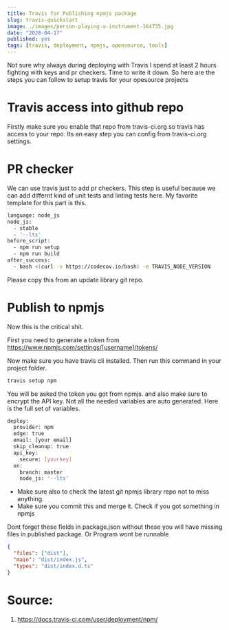 ```yaml
---
title: Travis for Publishing npmjs package
slug: travis-quickstart
image: ./images/person-playing-a-instrument-164735.jpg
date: "2020-04-17"
published: yes
tags: [travis, deployment, npmjs, opensource, tools]
---
```



Not sure why always during deploying with Travis I spend at least 2 hours fighting with keys and pr checkers. Time to write it down. So here are the steps you can follow to setup travis for your opesource projects

# Travis access into github repo

Firstly make sure you enable that repo from travis-ci.org so travis has access to your repo. Its an easy step you can config from travis-ci.org settings.

# PR checker

We can use travis just to add pr checkers. This step is useful because we can add differnt kind of unit tests and linting tests here. My favorite template for this part is this.

<CodeDivWrapper>

<Highlight>

```bash
language: node_js
node_js:
  - stable
  - '--lts'
before_script:
  - npm run setup
  - npm run build
after_success:
  - bash <(curl -s https://codecov.io/bash) -e TRAVIS_NODE_VERSION
```

</Highlight>

</CodeDivWrapper>

Please copy this from an update library git repo.

# Publish to npmjs

Now this is the critical shit.

First you need to generate a token from
https://www.npmjs.com/settings/[username]/tokens/

Now make sure you have travis cli installed. Then run this command in your project folder.

<CodeDivWrapper>

<Highlight>

```bash
travis setup npm
```

</Highlight>

</CodeDivWrapper>

You will be asked the token you got from npmjs. and also make sure to encrypt the API key. Not all the needed variables are auto generated. Here is the full set of variables.

<CodeDivWrapper>

<Highlight>

```bash
deploy:
  provider: npm
  edge: true
  email: [your email]
  skip_cleanup: true
  api_key:
    secure: [yourkey]
  on:
    branch: master
    node_js: '--lts'
```

</Highlight>

</CodeDivWrapper>

- Make sure also to check the latest git npmjs library repo not to miss anything.
- Make sure you commit this and merge it. Check if you got something in npmjs

Dont forget these fields in package.json without these you will have missing files in published package. Or Program wont be runnable

<CodeDivWrapper>

<Highlight>

```json
{
  "files": ["dist"],
  "main": "dist/index.js",
  "types": "dist/index.d.ts"
}
```

</Highlight>

</CodeDivWrapper>

# Source:

1. https://docs.travis-ci.com/user/deployment/npm/
